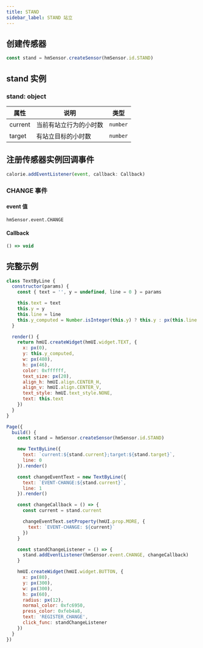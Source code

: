 ```yaml
---
title: STAND
sidebar_label: STAND 站立
---
```


## 创建传感器

```js
const stand = hmSensor.createSensor(hmSensor.id.STAND)
```

## stand 实例

### stand: object

| 属性    | 说明           | 类型     |
| ------- | -------------- | -------- |
| current | 当前有站立行为的小时数 | `number` |
| target  | 有站立目标的小时数 | `number` |

## 注册传感器实例回调事件

```js
calorie.addEventListener(event, callback: Callback)
```

### CHANGE 事件

#### event 值

`hmSensor.event.CHANGE`

#### Callback

```ts
() => void
```

## 完整示例

```js
class TextByLine {
  constructor(params) {
    const { text = '', y = undefined, line = 0 } = params

    this.text = text
    this.y = y
    this.line = line
    this.y_computed = Number.isInteger(this.y) ? this.y : px(this.line * 60 + 120)
  }

  render() {
    return hmUI.createWidget(hmUI.widget.TEXT, {
      x: px(0),
      y: this.y_computed,
      w: px(480),
      h: px(46),
      color: 0xffffff,
      text_size: px(20),
      align_h: hmUI.align.CENTER_H,
      align_v: hmUI.align.CENTER_V,
      text_style: hmUI.text_style.NONE,
      text: this.text
    })
  }
}

Page({
  build() {
    const stand = hmSensor.createSensor(hmSensor.id.STAND)

    new TextByLine({
      text: `current:${stand.current};target:${stand.target}`,
      line: 0
    }).render()

    const changeEventText = new TextByLine({
      text: `EVENT-CHANGE:${stand.current}`,
      line: 1
    }).render()

    const changeCallback = () => {
      const current = stand.current

      changeEventText.setProperty(hmUI.prop.MORE, {
        text: `EVENT-CHANGE: ${current}`
      })
    }

    const standChangeListener = () => {
      stand.addEventListener(hmSensor.event.CHANGE, changeCallback)
    }

    hmUI.createWidget(hmUI.widget.BUTTON, {
      x: px(80),
      y: px(300),
      w: px(300),
      h: px(60),
      radius: px(12),
      normal_color: 0xfc6950,
      press_color: 0xfeb4a8,
      text: 'REGISTER_CHANGE',
      click_func: standChangeListener
    })
  }
})
```
